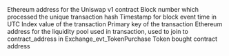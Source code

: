 <ParamField path="contract_address">
Ethereum address for the Uniswap v1 contract
</ParamField>
<ParamField path="evt_block_number">
Block number which processed the unique transaction hash
</ParamField>
<ParamField path="evt_block_time">
Timestamp for block event time in UTC
</ParamField>
<ParamField path="evt_index">
Index value of the transaction
</ParamField>
<ParamField path="evt_tx_hash">
Primary key of the transaction
</ParamField>
<ParamField path="exchange">
Ethereum address for the liquidity pool used in transaction, used to join to contract_address in Exchange_evt_TokenPurchase
</ParamField>
<ParamField path="token">
Token bought contract address
</ParamField>
